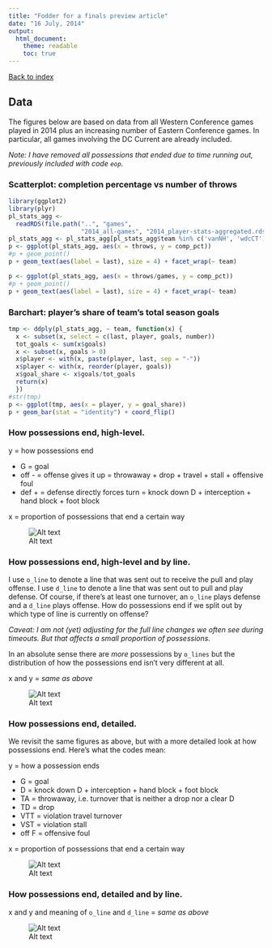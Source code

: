 ```yaml
---
title: "Fodder for a finals preview article"
date: "16 July, 2014"
output:
  html_document:
    theme: readable
    toc: true
---
```


<a href="index.html">Back to index</a>

## Data

The figures below are based on data from all Western Conference games played in 2014 plus an increasing number of Eastern Conference games. In particular, all games involving the DC Current are already included.

*Note: I have removed all possessions that ended due to time running out, previously included with code `eop`.*

### Scatterplot: completion percentage vs number of throws

```r
library(ggplot2)
library(plyr)
pl_stats_agg <-
  readRDS(file.path("..", "games",
                    "2014_all-games", "2014_player-stats-aggregated.rds"))
pl_stats_agg <- pl_stats_agg[pl_stats_agg$team %in% c('vanNH', 'wdcCT'), ]
p <- ggplot(pl_stats_agg, aes(x = throws, y = comp_pct))
#p + geom_point()
p + geom_text(aes(label = last), size = 4) + facet_wrap(~ team)

p <- ggplot(pl_stats_agg, aes(x = throws/games, y = comp_pct))
#p + geom_point()
p + geom_text(aes(label = last), size = 4) + facet_wrap(~ team)
```

### Barchart: player's share of team's total season goals
```r
tmp <- ddply(pl_stats_agg, ~ team, function(x) {
  x <- subset(x, select = c(last, player, goals, number))
  tot_goals <- sum(x$goals)
  x <- subset(x, goals > 0)
  x$player <- with(x, paste(player, last, sep = "-"))
  x$player <- with(x, reorder(player, goals))
  x$goal_share <- x$goals/tot_goals
  return(x)
  })
#str(tmp)
p <- ggplot(tmp, aes(x = player, y = goal_share))
p + geom_bar(stat = "identity") + coord_flip()
```

### How possessions end, high-level.

y = how possessions end   

  * G = goal
  * off - = offense gives it up = throwaway + drop + travel + stall + offensive foul
  * def + = defense directly forces turn = knock down D + interception + hand block + foot block

x = proportion of possessions that end a certain way

![Alt text](figs/fp_barchart_how_possessions_end_coarse_by_poss_team.png)

### How possessions end, high-level and by line.

I use `o_line` to denote a line that was sent out to receive the pull and play offense. I use `d_line` to denote a line that was sent out to pull and play defense. Of course, if there's at least one turnover, an `o_line` plays defense and a `d_line` plays offense. How do possessions end if we split out by which type of line is currently on offense?

*Caveat: I am not (yet) adjusting for the full line changes we often see during timeouts. But that affects a small proportion of possessions.*

In an absolute sense there are *more* possessions by `o_lines` but the distribution of how the possessions end isn't very different at all.

x and y = *same as above*  

![Alt text](figs/fp_barchart_how_possessions_end_coarse_by_line_and_poss_team.png)

### How possessions end, detailed.

We revisit the same figures as above, but with a more detailed look at how possessions end. Here's what the codes mean:

y = how a possession ends  

  * G = goal
  * D = knock down D + interception + hand block + foot block
  * TA = throwaway, i.e. turnover that is neither a drop nor a clear D
  * TD = drop
  * VTT = violation travel turnover
  * VST = violation stall
  * off F = offensive foul
  
x = proportion of possessions that end a certain way  

![Alt text](figs/fp_barchart_how_possessions_end_detailed_by_poss_team.png)

### How possessions end, detailed and by line.

x and y and meaning of `o_line` and `d_line` = *same as above*  

![Alt text](figs/fp_barchart_how_possessions_end_detailed_by_line_and_poss_team.png)
